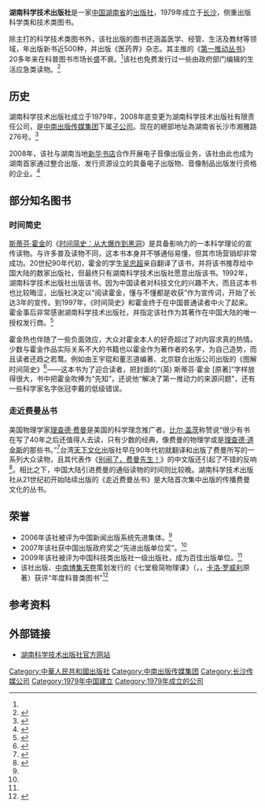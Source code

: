 {{Infobox Publisher
|publisher_name = 湖南科学技术出版社<br>Hunan Science and Technology Press Corporation
|publisher_logo = 
|country    = {{PRC}}
|available  = 
|founded    = 1979年
|founder    = 
|owner      = [[中南出版传媒集团股份有限公司|中南出版传媒集团股份有限公司]]
|location   = 湖南省长沙市湘雅路276号<ref name="官网概况页"/>
|key_people = 
|foundation = 
|periodicaltitles = 
|website    = http://www.hnstp.com
|footnotes  = 
}}

'''湖南科学技术出版社'''是一家[[中国|中国]][[湖南省|湖南省]]的[[出版社|出版社]]，1979年成立于[[长沙|长沙]]，侧重出版科学类和技术类图书。

除主打的科学技术类图书外，该社出版的图书还涵盖医学、经管、生活及教材等领域，年出版新书近500种，并出版《医药界》杂志。其主推的《[[第一推动丛书|第一推动丛书]]》20多年来在科普图书市场长盛不衰。<ref name="官网概况页"/>该社也免费发行过一些由政府部门编辑的生活应急类读物。<ref>{{cite news |title=湖南科学技术出版社出版《防震减灾基础知识长沙读本》 |author= |url=http://www.changsha.gov.cn/xxgk/szfgbmxxgkml/czgldwxxgkml/sdzj/gzdt_8515/201312/t20131218_528596.html |publisher=长沙市政府门户网站 |language=zh-cn |date=2013年12月18日 |accessdate=2017年1月13日 |quote="湖南省地震局的领导和专家给予编写组大力支持和帮助，北京市地震局宣教中心为该书提供大量插图，使该书权威性强，图文并茂。该书首印一万册，将免费赠送给全市防震减灾示范学校、示范社区及广大市民。" |archive-url=https://web.archive.org/web/20140329175452/http://www.changsha.gov.cn/xxgk/szfgbmxxgkml/czgldwxxgkml/sdzj/gzdt_8515/201312/t20131218_528596.html |archive-date=2014年3月29日 |dead-url=yes }}</ref>

== 历史 ==
湖南科学技术出版社成立于1979年，2008年底变更为湖南科学技术出版社有限责任公司，是[[中南出版传媒集团|中南出版传媒集团]]下属[[子公司|子公司]]。现在的總部地址為湖南省长沙市湘雅路276号。<ref name="官网概况页">{{cite web |title=官方网站 - 企业概况介绍 |author= |url=http://www.hnstp.com/about_home.aspx |publisher=湖南科学技术出版社 |language=zh-cn |date=2015年 |accessdate=2017年1月3日 |archive-date=2016年11月3日 |archive-url=https://web.archive.org/web/20161103060834/http://hnstp.com/about_home.aspx |dead-url=no }}</ref>

2008年，该社与湖南当地[[新华书店|新华书店]]合作开展电子音像出版业务，该社由此也成为湖南首家通过整合出版、发行资源设立的具备电子出版物、音像制品出版发行资格的企业。<ref>{{cite web |title=科技出版社联手新华书店 出版湘军添生力军 |author=刘胜军 |url=http://www.xwcbj.gd.gov.cn/news/html/gdxx/article/1217252152068.html |publisher=湖南[[红网|红网]], 广东省新闻出版广电局 (转载) |language=zh-cn |date=2008年7月29日 |accessdate=2017年1月3日 |quote="28日上午，由湖南科技出版社与湖南新华书店集团共同出资的湖南科学技术电子音像出版社有限公司正式挂牌成立，成为湖南出版发行产业新的生力军。该公司亦是湖南首家通过整合出版、发行资源设立的具备电子出版物、音像制品出版发行资格的企业。","湖南科技出版社是湖南首家具有图书、期刊、电子、音像制品综合出版资质和能力的现代出版机构，曾出版《第一推动丛书》、《时间简史》、《世界是平的》等畅销全国的书籍，在科技类图书出版社中属佼佼者。","公司成立后将充分发挥湖南科技出版社在科技类图书出版方面长期积累的资源和品牌优势，同时借助湖南新华书店强大的发行网络平台，为广大人民群众提供更多更好的精神文化产品。" |archive-url=https://web.archive.org/web/20170118200307/http://www.xwcbj.gd.gov.cn/news/html/gdxx/article/1217252152068.html |archive-date=2017年1月18日 |dead-url=yes }}</ref>

== 部分知名图书 ==
===时间简史===
[[斯蒂芬·霍金|斯蒂芬·霍金]]的《[[时间简史：从大爆炸到黑洞|时间简史：从大爆炸到黑洞]]》是具备影响力的一本科学理论的宣传读物。与许多普及读物不同，这本书本身并不够通俗易懂，但其市场营销却非常成功。20世纪90年代初，霍金的学生[[吴忠超|吴忠超]]亲自翻译了该书，并将该书推荐给中国大陆的数家出版社，但最终只有湖南科学技术出版社愿意出版该书。1992年，湖南科学技术出版社出版该书。因为中国读者对科技文化的兴趣不大，而且这本书也比较晦涩，出版社决定以“阅读霍金，懂与不懂都是收获”作为宣传词，开始了长达3年的宣传。到1997年，《时间简史》和霍金终于在中国普通读者中火了起来。霍金事后非常感谢湖南科学技术出版社，并指定该社作为其著作在中国大陆的唯一授权发行商。<ref name="霍金钦点">{{cite web |title=东方早报：畅销中的霍金 |author=陈佳 (东方早报记者) |url=http://tech.sina.com.cn/d/2006-06-22/08421002499.shtml |publisher=东方早报, 新浪网 (转载) |language=zh-cn |date=2006年6月22日 |accessdate=2017年1月3日 |quote="当霍金得知他的新书《时间简史》(普及版)一出版就受到了中国读者的欢迎，并登上了畅销书的排行榜时，当即表示，他的最大读者群一定是在中国，他愿意在出版社的安排下与中国读者对话，并委托湖南科学技术出版社出版他未来一切著作的中文版。","1988年，霍金的《时间简史》首版以来，已成为全球科学著作的里程碑，他本人也被称为“活着的爱因斯坦”，然而在我国却几乎无人知晓。上世纪90年代初霍金的学生吴忠超把该书推荐给我国几家出版社，却未被接受。1992年，湖南科学技术出版社出版该书后，以“阅读霍金，懂与不懂都是收获”的宣传词开始了长达三年的宣传，到1997年，《时间简史》和霍金终于在中国普通读者中火了起来，至2002年霍金来华时达到高潮。","“霍金作品有个奇怪的现象，似乎越难懂的卖得越好。”林澧波笑着说。" |archive-date=2017年1月16日 |archive-url=https://web.archive.org/web/20170116151242/http://tech.sina.com.cn/d/2006-06-22/08421002499.shtml |dead-url=no }}</ref>

霍金热也伴随了一些负面效应，大众对霍金本人的好奇超过了对内容求真的热情。少数与霍金作品实际关系不大的书籍也以霍金作为著作者的名字，为自己造势，而且读者还趋之若鹜。例如由王宇琨和董志道编著、北京联合出版公司出版的《图解时间简史》<ref>{{cite book|title=图解时间简史 |author=[[斯蒂芬·霍金|斯蒂芬·霍金]] (未授权), 王宇琨, 董志道 |isbn=9787550216495 |publisher=北京联合出版公司 |language=zh-cn |year=2013年}}</ref>——这本书为了迎合读者，把封面的“(英) 斯蒂芬·霍金 [原著]”字样放得很大，书中把霍金吹捧为“先知”，还说他“解决了第一推动力的来源问题”，还有一些科学家名字张冠李戴的低级错误。

===走近费曼丛书===
美国物理学家[[理查德·费曼|理查德·费曼]]是美国的科学理念推广者。[[比尔·盖茨|比尔·盖茨]]称赞说“很少有书在写了40年之后还值得人去读，只有少数的经典，像费曼的物理学或是[[理查德·道金斯|理查德·道金斯]]的那些书。”<ref>{{cite web |title=《自私的基因》:争议了40年的“科幻小说” |author=沈沣 |url= http://sf.kedo.gov.cn/stuff/culture/book/868600.shtml |publisher=北京晚报, 蝌蚪五线谱 (转载网站) |language=zh-cn |date=2017年1月10日 |accessdate=2017年1月3日}}</ref>台湾[[天下文化|天下文化]]出版社早在90年代初就翻译和出版了费曼所写的一系列大众读物，且其代表作《[[别闹了，费曼先生！|别闹了，费曼先生！]]》的中文版还引起了不错的反响<ref>{{cite web |title=天下25周年选出最具影响30本书 |author=江北 |url=http://www.taiwan.cn/sy/meititushu/200708/t20070802_438020.htm |publisher=出版之门, 中国台湾网 (转载网站) |language=zh-cn |date=2007年8月2日 |accessdate=2017年1月13日 |quote="另外，作家江才健所著的《杨振宁传》出版时登上《中国时报》头版。而《别闹了，费曼先生》是理科学生必读之书..." |archive-date=2017年3月14日 |archive-url=https://web.archive.org/web/20170314085603/http://www.taiwan.cn/sy/meititushu/200708/t20070802_438020.htm |dead-url=no }}</ref>。相比之下，中国大陆引进费曼的通俗读物的时间则比较晚。湖南科学技术出版社从21世纪初开始陆续出版的《走近费曼丛书》是大陆首次集中出版的传播费曼文化的丛书。

== 荣誉 ==
* 2006年该社被评为中国新闻出版系统先进集体。<ref name="官网概况页"/>
* 2007年该社获中国出版政府奖之“先进出版单位奖”。<ref name="官网概况页"/>
* 2009年该社被评为中国科技类出版社一级出版社，成为百佳出版单位。<ref name="官网概况页"/>
* 该社出版、[[中南博集天卷|中南博集天卷]]策划发行的《七堂极简物理课》（{{lang-it|''Sette brevi lezioni di fisica''}}，{{lang-en|''Seven Brief Lessons on Physics''}}，[[卡洛·罗威利|卡洛·罗威利]]原著）获评“年度科普类图书”<ref>{{cite news |title=“2016书业年度评选”在京颁奖 湖南新华书店获奖 |author=胡芳 (记者) |url=http://news.163.com/17/0111/23/CAHNHP8P000187VG.html |publisher=湖南[[红网|红网]], 网易 (转载网站) |language=zh-cn |date=2017年1月11日 |accessdate=2017年1月13日 |quote="今天下午，有着“出版界奥斯卡”美誉的“书业年度评选”颁奖典礼在北京举行，来自出版界、文化界的领袖、精英们汇聚一堂，回顾中国书业2016年改革发展的成绩，并一同见证了各个奖项的揭晓。湖南新华书店获年度分销商奖；湖南科学技术出版社出版的《七堂极简物理课》获年度科普类图书..." |archive-date=2017年1月18日 |archive-url=https://web.archive.org/web/20170118193515/http://news.163.com/17/0111/23/CAHNHP8P000187VG.html |dead-url=no }}</ref>

== 参考资料 ==
{{reflist}}

== 外部链接 ==
*[http://www.hnstp.com 湖南科学技术出版社官方网站] {{Wayback|url=http://www.hnstp.com/ |date=20161111140456 }}

{{中南出版传媒集团股份有限公司}}
{{第一推动丛书}}
{{DEFAULTSORT:Hunan Science and Technology Press}}
[[Category:中華人民共和國出版社|Category:中華人民共和國出版社]]
[[Category:中南出版传媒集团|Category:中南出版传媒集团]]
[[Category:长沙传媒公司|Category:长沙传媒公司]]
[[Category:1979年中国建立|Category:1979年中国建立]]
[[Category:1979年成立的公司|Category:1979年成立的公司]]
